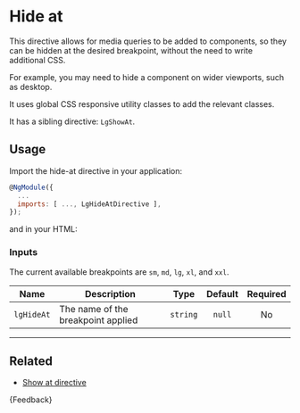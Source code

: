 
<Meta title="Helpers/Directives/Hide at/Guide" />

# Hide at

This directive allows for media queries to be added to components, so they can be hidden at the desired breakpoint, without the need to write additional CSS.

For example, you may need to hide a component on wider viewports, such as desktop.

It uses global CSS responsive utility classes to add the relevant classes.

It has a sibling directive: `LgShowAt`.

## Usage

Import the hide-at directive in your application:

```js
@NgModule({
  ...
  imports: [ ..., LgHideAtDirective ],
});
```

and in your HTML:

<Source of={HideAtStories.hideAtStory} />

### Inputs

The current available breakpoints are `sm`, `md`, `lg`, `xl`, and `xxl`.

| Name       | Description                        |   Type   | Default | Required |
|------------|------------------------------------|:--------:|:-------:|:--------:|
| `lgHideAt` | The name of the breakpoint applied | `string` | `null`  |    No    |

***

## Related

* [Show at directive](./?path=/docs/helpers-directives-show-at-guide--docs)

<Markdown>
  {Feedback}
</Markdown>
